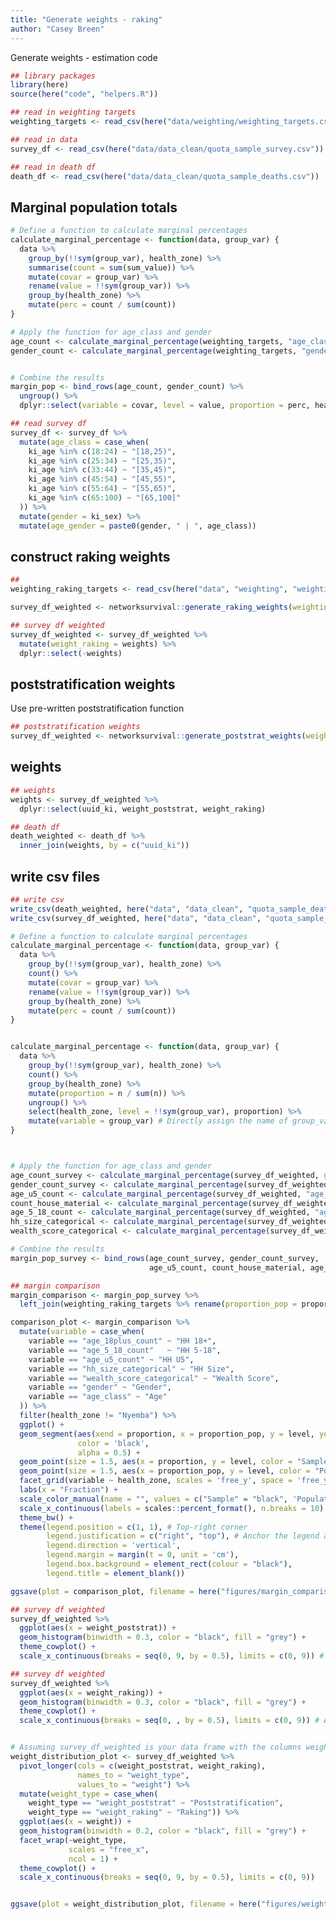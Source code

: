 ```yaml
---
title: "Generate weights - raking"
author: "Casey Breen" 
---
```


Generate weights - estimation code 

```r
## library packages 
library(here)
source(here("code", "helpers.R"))

## read in weighting targets 
weighting_targets <- read_csv(here("data/weighting/weighting_targets.csv"))

## read in data 
survey_df <- read_csv(here("data/data_clean/quota_sample_survey.csv")) 

## read in death df 
death_df <- read_csv(here("data/data_clean/quota_sample_deaths.csv"))
```

## Marginal population totals 

```r
# Define a function to calculate marginal percentages
calculate_marginal_percentage <- function(data, group_var) {
  data %>%
    group_by(!!sym(group_var), health_zone) %>%
    summarise(count = sum(sum_value)) %>%
    mutate(covar = group_var) %>%
    rename(value = !!sym(group_var)) %>%
    group_by(health_zone) %>%
    mutate(perc = count / sum(count))
}

# Apply the function for age_class and gender
age_count <- calculate_marginal_percentage(weighting_targets, "age_class")
gender_count <- calculate_marginal_percentage(weighting_targets, "gender")


# Combine the results
margin_pop <- bind_rows(age_count, gender_count) %>%
  ungroup() %>%
  dplyr::select(variable = covar, level = value, proportion = perc, health_zone)
```

```r
## read survey df 
survey_df <- survey_df %>% 
  mutate(age_class = case_when(
    ki_age %in% c(18:24) ~ "[18,25)",
    ki_age %in% c(25:34) ~ "[25,35)",
    ki_age %in% c(33:44) ~ "[35,45)",
    ki_age %in% c(45:54) ~ "[45,55)",
    ki_age %in% c(55:64) ~ "[55,65)",
    ki_age %in% c(65:100) ~ "[65,100]"
  )) %>% 
  mutate(gender = ki_sex) %>% 
  mutate(age_gender = paste0(gender, " | ", age_class))
```

## construct raking weights 

```r
## 
weighting_raking_targets <- read_csv(here("data", "weighting", "weighting_raking_targets.csv"))

survey_df_weighted <- networksurvival::generate_raking_weights(weighting_targets = weighting_raking_targets, survey_df = survey_df) 

## survey df weighted 
survey_df_weighted <- survey_df_weighted %>% 
  mutate(weight_raking = weights) %>% 
  dplyr::select(-weights)
```

## poststratification weights 

Use pre-written poststratification function 

```r
## poststratification weights 
survey_df_weighted <- networksurvival::generate_poststrat_weights(weighting_targets = weighting_targets, survey_df = survey_df_weighted) 

```

## weights 

```r
## weights 
weights <- survey_df_weighted %>% 
  dplyr::select(uuid_ki, weight_poststrat, weight_raking)

## death df 
death_weighted <- death_df %>% 
  inner_join(weights, by = c("uuid_ki"))
```


## write csv files  

```r
## write csv 
write_csv(death_weighted, here("data", "data_clean", "quota_sample_deaths.csv"))
write_csv(survey_df_weighted, here("data", "data_clean", "quota_sample_survey.csv"))
```




```r
# Define a function to calculate marginal percentages
calculate_marginal_percentage <- function(data, group_var) {
  data %>%
    group_by(!!sym(group_var), health_zone) %>%
    count() %>%
    mutate(covar = group_var) %>%
    rename(value = !!sym(group_var)) %>%
    group_by(health_zone) %>%
    mutate(perc = count / sum(count))
}


calculate_marginal_percentage <- function(data, group_var) {
  data %>%
    group_by(!!sym(group_var), health_zone) %>%
    count() %>%
    group_by(health_zone) %>%
    mutate(proportion = n / sum(n)) %>%
    ungroup() %>%
    select(health_zone, level = !!sym(group_var), proportion) %>%
    mutate(variable = group_var) # Directly assign the name of group_var as a string
}



# Apply the function for age_class and gender
age_count_survey <- calculate_marginal_percentage(survey_df_weighted, group_var = "age_class")
gender_count_survey <- calculate_marginal_percentage(survey_df_weighted, "gender")
age_u5_count <- calculate_marginal_percentage(survey_df_weighted, "age_u5_count") 
count_house_material <- calculate_marginal_percentage(survey_df_weighted, "age_5_18_count")
age_5_18_count <- calculate_marginal_percentage(survey_df_weighted, "age_18plus_count")
hh_size_categorical <- calculate_marginal_percentage(survey_df_weighted, "hh_size_categorical") 
wealth_score_categorical <- calculate_marginal_percentage(survey_df_weighted, "wealth_score_categorical") 

# Combine the results
margin_pop_survey <- bind_rows(age_count_survey, gender_count_survey,
                               age_u5_count, count_house_material, age_5_18_count, hh_size_categorical, wealth_score_categorical )

## margin comparison
margin_comparison <- margin_pop_survey %>%
  left_join(weighting_raking_targets %>% rename(proportion_pop = proportion), by = c("variable", "level", "health_zone"))

comparison_plot <- margin_comparison %>% 
  mutate(variable = case_when(
    variable == "age_18plus_count" ~ "HH 18+",
    variable == "age_5_18_count"   ~ "HH 5-18",
    variable == "age_u5_count" ~ "HH U5",
    variable == "hh_size_categorical" ~ "HH Size",
    variable == "wealth_score_categorical" ~ "Wealth Score",
    variable == "gender" ~ "Gender",
    variable == "age_class" ~ "Age"
  )) %>% 
  filter(health_zone != "Nyemba") %>%
  ggplot() +
  geom_segment(aes(xend = proportion, x = proportion_pop, y = level, yend = level),
               color = 'black',
               alpha = 0.5) +
  geom_point(size = 1.5, aes(x = proportion, y = level, color = "Sample")) +  # Color inside aes
  geom_point(size = 1.5, aes(x = proportion_pop, y = level, color = "Population")) +  # Color inside aes
  facet_grid(variable ~ health_zone, scales = 'free_y', space = 'free_y', switch = 'y') +
  labs(x = "Fraction") +
  scale_color_manual(name = "", values = c("Sample" = "black", 'Population' = "red")) +
  scale_x_continuous(labels = scales::percent_format(), n.breaks = 10) +
  theme_bw() +
  theme(legend.position = c(1, 1), # Top-right corner
        legend.justification = c("right", "top"), # Anchor the legend at its top-right
        legend.direction = 'vertical',
        legend.margin = margin(t = 0, unit = 'cm'),
        legend.box.background = element_rect(colour = "black"),
        legend.title = element_blank())

ggsave(plot = comparison_plot, filename = here("figures/margin_comparison.png"), width = 7, height = 9)
```



```r
## survey df weighted 
survey_df_weighted %>% 
  ggplot(aes(x = weight_poststrat)) + 
  geom_histogram(binwidth = 0.3, color = "black", fill = "grey") + 
  theme_cowplot() + 
  scale_x_continuous(breaks = seq(0, 9, by = 0.5), limits = c(0, 9)) # Add tick marks every 0.05 

## survey df weighted 
survey_df_weighted %>% 
  ggplot(aes(x = weight_raking)) + 
  geom_histogram(binwidth = 0.3, color = "black", fill = "grey") + 
  theme_cowplot() + 
  scale_x_continuous(breaks = seq(0, , by = 0.5), limits = c(0, 9)) # Add tick marks every 0.05 


# Assuming survey_df_weighted is your data frame with the columns weight_poststrat and weight_raking
weight_distribution_plot <- survey_df_weighted %>%
  pivot_longer(cols = c(weight_poststrat, weight_raking), 
               names_to = "weight_type", 
               values_to = "weight") %>%
  mutate(weight_type = case_when(
    weight_type == "weight_poststrat" ~ "Poststratification",
    weight_type == "weight_raking" ~ "Raking")) %>% 
  ggplot(aes(x = weight)) + 
  geom_histogram(binwidth = 0.2, color = "black", fill = "grey") + 
  facet_wrap(~weight_type, 
             scales = "free_x",
             ncol = 1) +
  theme_cowplot() + 
  scale_x_continuous(breaks = seq(0, 9, by = 0.5), limits = c(0, 9))


ggsave(plot = weight_distribution_plot, filename = here("figures/weight_distn.png"), width = 6, height = 6)
```
